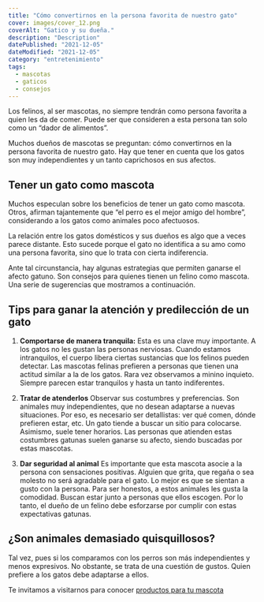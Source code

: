 ```yaml
---
title: "Cómo convertirnos en la persona favorita de nuestro gato"
cover: images/cover_12.png
coverAlt: "Gatico y su dueña."
description: "Description"
datePublished: "2021-12-05"
dateModified: "2021-12-05"
category: "entretenimiento"
tags:
  - mascotas
  - gaticos
  - consejos
---
```



Los felinos, al ser mascotas, no siempre tendrán como persona favorita a quien les da de comer.
Puede ser que consideren a esta persona tan solo como un “dador de alimentos”.

Muchos dueños de mascotas se preguntan: cómo convertirnos en la persona favorita de nuestro gato.
Hay que tener en cuenta que los gatos son muy independientes y un tanto caprichosos en sus afectos.

## Tener un gato como mascota

Muchos especulan sobre los beneficios de tener un gato como mascota. Otros, afirman tajantemente que
“el perro es el mejor amigo del hombre”, considerando a los gatos como animales poco afectuosos. 

La relación entre los gatos domésticos y sus dueños es algo que a veces parece distante. Esto sucede
porque el gato no identifica a su amo como una persona favorita, sino que lo trata con cierta indiferencia.

Ante tal circunstancia, hay algunas estrategias que permiten ganarse el afecto gatuno. Son consejos para quienes
tienen un felino como mascota. Una serie de sugerencias que mostramos a continuación.

## Tips para ganar la atención y predilección de un gato

1. **Comportarse de manera tranquila:** Esta es una clave muy importante. A los gatos no les gustan las personas
nerviosas. Cuando estamos intranquilos, el cuerpo libera ciertas sustancias que los felinos pueden detectar.
Las mascotas felinas prefieren a personas que tienen una actitud similar a la de los gatos. Rara vez observamos a minino inquieto.
Siempre parecen estar tranquilos y hasta un tanto indiferentes.

2. **Tratar de atenderlos** Observar sus costumbres y preferencias. Son animales muy independientes, que no desean adaptarse
a nuevas situaciones. Por eso, es necesario ser detallistas: ver qué comen, dónde prefieren estar, etc.
Un gato tiende a buscar un sitio para colocarse. Asimismo, suele tener horarios. Las personas que atienden
estas costumbres gatunas suelen ganarse su afecto, siendo buscadas por estas mascotas.

3. **Dar seguridad al animal** Es importante que esta mascota asocie a la persona con sensaciones positivas. Alguien que
grita, que regaña o sea molesto no será agradable para el gato. Lo mejor es que se sientan a gusto con la persona.
Para ser honestos, a estos animales les gusta la comodidad. Buscan estar junto a personas que ellos escogen. Por lo
tanto, el dueño de un felino debe esforzarse por cumplir con estas expectativas gatunas.

## ¿Son animales demasiado quisquillosos?

Tal vez, pues si los comparamos con los perros son más independientes y menos expresivos. No obstante, se trata de una
cuestión de gustos. Quien prefiere a los gatos debe adaptarse a ellos.


Te invitamos a visitarnos para conocer [productos para tu mascota](https://lukamascotas.com.co)
